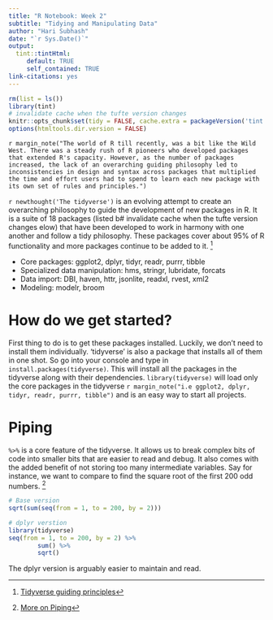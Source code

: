 ```yaml
---
title: "R Notebook: Week 2"
subtitle: "Tidying and Manipulating Data"
author: "Hari Subhash"
date: "`r Sys.Date()`"
output:
  tint::tintHtml: 
     default: TRUE
     self_contained: TRUE
link-citations: yes
---
```

```r
rm(list = ls())
library(tint)
# invalidate cache when the tufte version changes
knitr::opts_chunk$set(tidy = FALSE, cache.extra = packageVersion('tint'))
options(htmltools.dir.version = FALSE)
```

`r margin_note("The world of R till recently, was a bit like the Wild West. There was a steady rush of R pioneers who developed packages that extended R's capacity. However, as the number of packages increased, the lack of an overarching guiding philosophy led to inconsistencies in design and syntax across packages that multiplied the time and effort users had to spend to learn each new package with its own set of rules and principles.")`

`r newthought('The tidyverse')` is an evolving attempt to create an overarching philosophy to guide the development of new packages in R. It is a suite of 18 packages (listed b# invalidate cache when the tufte version changes
elow) that have been developed to work in harmony with one another and follow a tidy philosophy. These packages cover about 95% of R functionality and more packages continue to be added to it. ^[[Tidyverse guiding principles](https://mran.microsoft.com/web/packages/tidyverse/vignettes/manifesto.html)] 

* Core packages: ggplot2, dplyr, tidyr, readr, purrr, tibble
* Specialized data manipulation: hms, stringr, lubridate, forcats
* Data import: DBI, haven, httr, jsonlite, readxl, rvest, xml2
* Modeling: modelr, broom

# How do we get started?
First thing to do is to get these packages installed. Luckily, we don't need to install them individually. 'tidyverse' is also a package that installs all of them in one shot. So go into your console and type in `install.packages(tidyverse)`. This will install all the packages in the tidyverse along with their dependencies. `library(tidyverse)` will load only the core packages in the tidyverse `r margin_note("i.e ggplot2, dplyr, tidyr, readr, purrr, tibble")` and is an easy way to start all projects.

# Piping
`%>%` is a core feature of the tidyverse. It allows us to break complex bits of code into smaller bits that are easier to read and debug. It also comes with the added benefit of not storing too many intermediate variables. Say for instance, we want to compare to find the square root of the first 200 odd numbers. ^[[More on Piping](http://r4ds.had.co.nz/pipes.html)] 

```r
# Base version
sqrt(sum(seq(from = 1, to = 200, by = 2)))

# dplyr verstion
library(tidyverse)
seq(from = 1, to = 200, by = 2) %>%
        sum() %>%
        sqrt()
```

The dplyr version is arguably easier to maintain and read.



